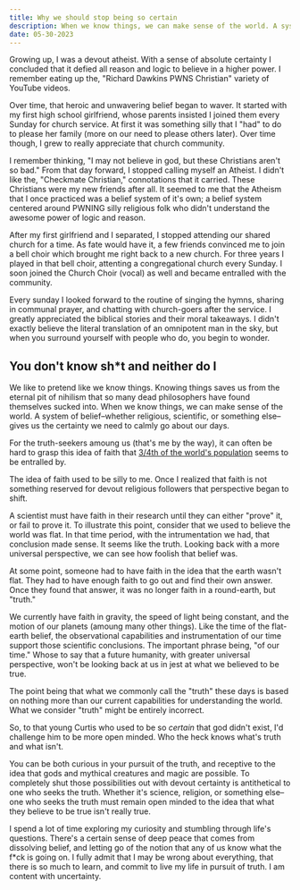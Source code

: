 ```yaml
---
title: Why we should stop being so certain
description: When we know things, we can make sense of the world. A system of belief gives us the certainty we need to calmly go about our days. But what if we're wrong?
date: 05-30-2023
---
```


Growing up, I was a devout atheist.
With a sense of absolute certainty I concluded that it defied all reason and logic to believe in a higher power.
I remember eating up the, "Richard Dawkins PWNS Christian" variety of YouTube videos.

Over time, that heroic and unwavering belief began to waver.
It started with my first high school girlfriend, whose parents insisted I joined them every Sunday for church service.
At first it was something silly that I "had" to do to please her family (more on our need to please others later).
Over time though, I grew to really appreciate that church community.

I remember thinking, "I may not believe in god, but these Christians aren't so bad."
From that day forward, I stopped calling myself an Atheist.
I didn't like the, "Checkmate Christian," connotations that it carried.
These Christians were my new friends after all.
It seemed to me that the Atheism that I once practiced was a belief system of it's own; a belief system centered around PWNING silly religious folk who didn't understand the awesome power of logic and reason.

After my first girlfriend and I separated, I stopped attending our shared church for a time.
As fate would have it, a few friends convinced me to join a bell choir which brought me right back to a new church.
For three years I played in that bell choir, attenting a congregational church every Sunday.
I soon joined the Church Choir (vocal) as well and became entralled with the community.

Every sunday I looked forward to the routine of singing the hymns, sharing in communal prayer, and chatting with church-goers after the service.
I greatly appreciated the biblical stories and their moral takeaways.
I didn't exactly believe the literal translation of an omnipotent man in the sky, but when you surround yourself with people who do, you begin to wonder.

## You don't know sh\*t and neither do I

We like to pretend like we know things.
Knowing things saves us from the eternal pit of nihilism that so many dead philosophers have found themselves sucked into.
When we know things, we can make sense of the world.
A system of belief–whether religious, scientific, or something else–gives us the certainty we need to calmly go about our days.

For the truth-seekers amoung us (that's me by the way), it can often be hard to grasp this idea of faith that [3/4th of the world's population](https://www.pewresearch.org/religion/2012/12/18/global-religious-landscape-exec/) seems to be entralled by.

The idea of faith used to be silly to me.
Once I realized that faith is not something reserved for devout religious followers that perspective began to shift.

A scientist must have faith in their research until they can either "prove" it, or fail to prove it.
To illustrate this point, consider that we used to believe the world was flat.
In that time period, with the intrumentation we had, that conclusion made sense.
It seems like the truth.
Looking back with a more universal perspective, we can see how foolish that belief was.

At some point, someone had to have faith in the idea that the earth wasn't flat.
They had to have enough faith to go out and find their own answer.
Once they found that answer, it was no longer faith in a round-earth, but "truth."

We currently have faith in gravity, the speed of light being constant, and the motion of our planets (amoung many other things).
Like the time of the flat-earth belief, the observational capabilities and instrumentation of our time support those scientific conclusions.
The important phrase being, "of our time."
Whose to say that a future humanity, with greater universal perspective, won't be looking back at us in jest at what we believed to be true.

The point being that what we commonly call the "truth" these days is based on nothing more than our current capabilities for understanding the world.
What we consider "truth" might be entirely incorrect.

So, to that young Curtis who used to be so _certain_ that god didn't exist, I'd challenge him to be more open minded.
Who the heck knows what's truth and what isn't.

You can be both curious in your pursuit of the truth, and receptive to the idea that gods and mythical creatures and magic are possible.
To completely shut those possibilities out with devout certainty is antithetical to one who seeks the truth.
Whether it's science, religion, or something else–one who seeks the truth must remain open minded to the idea that what they believe to be true isn't really true.

I spend a lot of time exploring my curiosity and stumbling through life's questions.
There's a certain sense of deep peace that comes from dissolving belief, and letting go of the notion that any of us know what the f\*ck is going on.
I fully admit that I may be wrong about everything, that there is so much to learn, and commit to live my life in pursuit of truth.
I am content with uncertainty.
